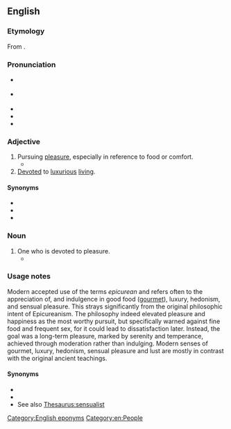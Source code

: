 {{also|Epicurean}}
==English==

===Etymology===
From {{m|en|Epicurean||follower of Epicureanism}}.

===Pronunciation===
* {{a|RP}} {{IPA|/ˌɛp.ɪ.kjʊəˈɹiː.n̩/|lang=en}}
* {{a|GA}} {{IPA|/ˌɛp.ɪ.kjʊˈɹi.n̩/|/ˌɛp.ɪˈkjʊ.ɹi.n̩/|lang=en}}
* {{audio|En-us-epicurean.ogg|Audio (US)|lang=en}}
* {{rhymes|iːən|lang=en}}
* {{hyphenation|ep|i|cu|re|an|lang=en}}

===Adjective===
{{en-adj}}

# Pursuing [[pleasure]], especially in reference to food or comfort.
#*{{quote-text|lang=en|year=1847|author=George Frederick Augustus Ruxton|title=Adventures in Mexico and the Rocky Mountains|page=267|passage=The powers of the Canadian voyageurs and hunters in the consumption of meat strike the greenhorn with wonder and astonishment; and are only equalled by the gastronomical capabilities exhibited by Indian dogs, both following the same plan in their '''epicurean''' gorgings.}}
#[[devoted|Devoted]] to [[luxurious]] [[live|living]].

====Synonyms====
* {{l|en|gluttonous}}
* {{l|en|hedonistic}}
* {{l|en|libertine}}

===Noun===
{{en-noun}}

# One who is devoted to pleasure.
#* {{quote-poem|lang=en|year=1855|author={{w|Alfred, Lord Tennyson}}|title=Maud|work={{w|Maud, and Other Poems}}|url=https://books.google.com/books?id=M4fBD231vdAC|page=22|passage=I keep but a man and a maid, ever ready to slander and steal ; / I know it, and smile a hard-set smile, like a stoic, or like / A wiser '''epicurean,''' and let the world have its way.}}

===Usage notes===
Modern accepted use of the terms ''epicurean'' and {{m|en|Epicureanism}} refers often to the appreciation of, and indulgence in good food ([[gourmet]]), luxury, hedonism, and sensual pleasure. This strays significantly from the original philosophic intent of Epicureanism. The philosophy indeed elevated pleasure and happiness as the most worthy pursuit, but specifically warned against fine food and frequent sex, for it could lead to dissatisfaction later. Instead, the goal was a long-term pleasure, marked by serenity and temperance, achieved through moderation rather than indulging. Modern senses of gourmet, luxury, hedonism, sensual pleasure and lust are mostly in contrast with the original ancient teachings.

====Synonyms====
* {{l|en|glutton}}
* {{l|en|hedonist}}
* See also [[Thesaurus:sensualist]]

[[Category:English eponyms]]
[[Category:en:People]]